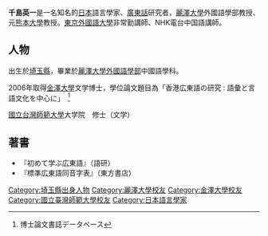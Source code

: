 {{expand|time=2016-11-20T05:17:20+00:00}}
'''千島英一'''{{BD|1947年||}}是一名知名的[[日本|日本]]語言學家、[[廣東話|廣東話]]研究者，[[麗澤大學|麗澤大學]]外國語學部教授、元[[熊本大學|熊本大學]]教授。[[東京外國語大學|東京外國語大學]]非常勤講師、NHK電台中国語講師。
== 人物 ==
出生於[[埼玉縣|埼玉縣]]，畢業於[[麗澤大學|麗澤大學]][[外國語學部|外國語學部]]中國語學科。

2006年取得[[金澤大學|金澤大學]]文学博士，學位論文題目為「香港広東語の研究 : 語彙と言語文化を中心に」　<ref>博士論文書誌データベース</ref>  
 
[[國立台灣師範大學|國立台灣師範大學]]大学院　修士（文学）

== 著書 ==
*『初めて学ぶ広東語』（語研）
*『標準広東語同音字表』（東方書店）
{{DEFAULTSORT:Chishima}}
[[Category:埼玉縣出身人物|Category:埼玉縣出身人物]]
[[Category:麗澤大學校友|Category:麗澤大學校友]]
[[Category:金澤大學校友|Category:金澤大學校友]]
[[Category:國立臺灣師範大學校友|Category:國立臺灣師範大學校友]]
[[Category:日本語言學家|Category:日本語言學家]]